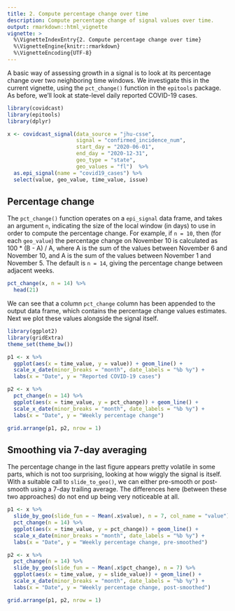 ```yaml
---
title: 2. Compute percentage change over time
description: Compute percentage change of signal values over time.
output: rmarkdown::html_vignette
vignette: >
  %\VignetteIndexEntry{2. Compute percentage change over time}
  %\VignetteEngine{knitr::rmarkdown}
  %\VignetteEncoding{UTF-8}
---
```


A basic way of assessing growth in a signal is to look at its percentage change
over two neighboring time windows. We investigate this in the current vignette,
using the `pct_change()` function in the `epitools` package. As before, we'll 
look at state-level daily reported COVID-19 cases.

```r
library(covidcast)
library(epitools)
library(dplyr)

x <- covidcast_signal(data_source = "jhu-csse", 
                      signal = "confirmed_incidence_num",
                      start_day = "2020-06-01", 
                      end_day = "2020-12-31",
                      geo_type = "state", 
                      geo_values = "fl")  %>%
  as.epi_signal(name = "covid19_cases") %>%
  select(value, geo_value, time_value, issue)
```

## Percentage change

The `pct_change()` function operates on a `epi_signal` data frame, and takes an 
argument `n`, indicating the size of the local window (in days) to use in order
to compute the percentage change. For example, if `n = 10`, then (for each 
`geo_value`) the percentage change on November 10 is calculated as 
100 * (B - A) / A, where A is the sum of the values between November 6 and 
November 10, and A is the sum of the values between November 1 and November 5. 
The default is `n = 14`, giving the percentage change between adjacent weeks.

```r
pct_change(x, n = 14) %>%
  head(21)
```

We can see that a column `pct_change` column has been appended to the output 
data frame, which contains the percentage change values estimates. Next we plot 
these values alongside the signal itself. 

```r
library(ggplot2)
library(gridExtra)
theme_set(theme_bw())

p1 <- x %>% 
  ggplot(aes(x = time_value, y = value)) + geom_line() + 
  scale_x_date(minor_breaks = "month", date_labels = "%b %y") +
  labs(x = "Date", y = "Reported COVID-19 cases")

p2 <- x %>% 
  pct_change(n = 14) %>%
  ggplot(aes(x = time_value, y = pct_change)) + geom_line() + 
  scale_x_date(minor_breaks = "month", date_labels = "%b %y") +
  labs(x = "Date", y = "Weekly percentage change") 

grid.arrange(p1, p2, nrow = 1)
```

## Smoothing via 7-day averaging

The percentage change in the last figure appears pretty volatile in some parts, 
which is not too surprising, looking at how wiggly the signal is itself. With a
suitable call to `slide_to_geo()`, we can either pre-smooth or post-smooth using
a 7-day trailing average. The differences here (between these two approaches) do 
not end up being very noticeable at all.

```r
p1 <- x %>% 
  slide_by_geo(slide_fun = ~ Mean(.x$value), n = 7, col_name = "value") %>%
  pct_change(n = 14) %>%
  ggplot(aes(x = time_value, y = pct_change)) + geom_line() + 
  scale_x_date(minor_breaks = "month", date_labels = "%b %y") +
  labs(x = "Date", y = "Weekly percentage change, pre-smoothed")

p2 <- x %>% 
  pct_change(n = 14) %>%
  slide_by_geo(slide_fun = ~ Mean(.x$pct_change), n = 7) %>%
  ggplot(aes(x = time_value, y = slide_value)) + geom_line() + 
  scale_x_date(minor_breaks = "month", date_labels = "%b %y") +
  labs(x = "Date", y = "Weekly percentage change, post-smoothed") 

grid.arrange(p1, p2, nrow = 1)
```